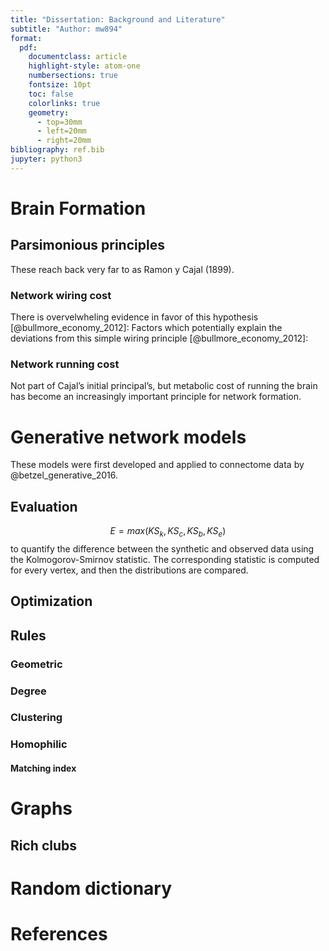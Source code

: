 ```yaml
---
title: "Dissertation: Background and Literature"
subtitle: "Author: mw894"
format:
  pdf:
    documentclass: article
    highlight-style: atom-one
    numbersections: true
    fontsize: 10pt
    toc: false
    colorlinks: true
    geometry:
      - top=30mm
      - left=20mm
      - right=20mm
bibliography: ref.bib
jupyter: python3
---
```


# Brain Formation
## Parsimonious principles
These reach back very far to as Ramon y Cajal (1899).

### Network wiring cost
There is overvelwheling evidence in favor of this hypothesis [@bullmore_economy_2012]:
\begin{itemize}
    \item Cost of building and maintaining axonal connections and speed of transmission increase in wiring volume which is proportional to length (D)
    \item White matter grows faster than grey-matter as function of brain size, driven by increase in axonal diameter and number synapses per neuron
    \item Fraction of grey matter neurons that send myelinated axons into white matter slowly reduces with brain size
    \item The probability distribution of connection distances is skewed towards short distances that will be relatively parsimonious in wiring cost
\end{itemize}
Factors which potentially explain the deviations from this simple wiring principle [@bullmore_economy_2012]:
\begin{itemize}
    \item Volume exclusions = Due to the limited size of the brain, axonal projections must perturbate from the straight line connection
    \item Functional properties = Example: Monosynaptic vs. Polysynaptic nerves, when you need low latency you would build a high cost long axonal connection
\end{itemize}

### Network running cost
Not part of Cajal's initial principal's, but metabolic cost of running the brain has become an increasingly important principle for network formation.
\begin{itemize}
    \item Bigger brains are metabolically more expensive, with a rate increasing faster than overall body oxygen increase as function of weight
    \item The cost attributable to maintenance of electrochemical gradients across membranes
    \item Cost increases in overall neuronal membrane size as well as axonal length and diameter, this controlling length also limits energy requirements
    \item Limitation: Networks often functionally configured to be less expensive than possible within the anatomical constraints (network formation), e.g., through sparse coding

\end{itemize}

# Generative network models
These models were first developed and applied to connectome data by @betzel_generative_2016.

## Evaluation
$$
E = max(KS_{k}, KS_{c}, KS_{b}, KS_{e})
$$
to quantify the difference between the synthetic and observed data using the Kolmogorov-Smirnov statistic.
The corresponding statistic is computed for every vertex, and then the distributions are compared.
\begin{itemize}
    \item $KS_{K}$ Nodal degree = Number of edges that are incident to a vertex
    \item $KS_{C}$ Clustering (coefficient) = Measure of the degree to which nodes in a graph tend to cluster together, proportion of possible connections realized among the neighbors of a vertex (Where the neighbor of a vertex are all the other connected vertices)
    \item $KS_{b}$ Betweenness centrality = Measures the centrality of a vertex by investigating the number of shortest paths that pass through the vertex (For every pair of vertices there exists a shortest path between them minimizing either the number of edges or the summed weights of the edges)
    \item $KS_{e}$ Edge length = Sum off al the edge length that are incident to a vertex 
\end{itemize}

## Optimization

## Rules
### Geometric
\begin{itemize}
    \item Promotion of low cost connections is promoted, but forming only the shortest connections, produces lack of long distance connections, which increases path length, and reduces efficiency
    \item Problems in reproducing clustering and edge length distributions simultaneously ($KS_{c}, KS_{e}$), this is because strong distance penalty required to make high clustering but then lacking long distance connections 
\end{itemize}
### Degree
### Clustering
### Homophilic
#### Matching index
\begin{itemize}
    \item Normalized measure of the overlap in two vertexes neighborhoods
    \item that eta and gamma seem to trade offer with each other, such that a connectome is either shaped by geometry or non-geometric constraints
\end{itemize}

# Graphs
## Rich clubs
\begin{itemize}
    \item Measure the extent by which well connected nodes are connected to each other
    \item Networks of high rich-club coefficients have many connections between nodes of high degree
\end{itemize}

# Random dictionary
\begin{itemize}
    \item Gray matter = Composed of the neurons (appears darker due ot higher levels of melanin)
    \item White matter = Mainly made up of myelinated axons also called tracts (light appearance through the lipid content of myelin)
    \item Monosynaptic reflex = There is only one synapse between the afferent nerve and the efferent nerve (slow latency)
    \item Polysnaptic reflex = There are more than one synapse between the nerves, such that there is higher latency
    \item Sparse coding = Neural coding that represents the information by activation of small subset of the available neurons
\end{itemize}

# References